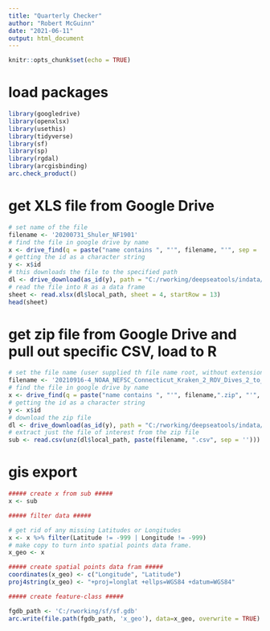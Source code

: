 ```yaml
---
title: "Quarterly Checker"
author: "Robert McGuinn"
date: "2021-06-11"
output: html_document
---
```


```r
knitr::opts_chunk$set(echo = TRUE)
```

# load packages

```r
library(googledrive)
library(openxlsx)
library(usethis)
library(tidyverse)
library(sf)
library(sp)
library(rgdal)
library(arcgisbinding)
arc.check_product()

```

# get XLS file from Google Drive

```r
# set name of the file
filename <- '20200731_Shuler_NF1901'
# find the file in google drive by name
x <- drive_find(q = paste("name contains ", "'", filename, "'", sep = ''))
# getting the id as a character string
y <- x$id
# this downloads the file to the specified path
dl <- drive_download(as_id(y), path = "C:/rworking/deepseatools/indata/sheet.xlsx", overwrite = TRUE)
# read the file into R as a data frame
sheet <- read.xlsx(dl$local_path, sheet = 4, startRow = 13)
head(sheet)
```

# get zip file from Google Drive and pull out specific CSV, load to R

```r
# set the file name (user supplied th file name root, without extension)
filename <- '20210916-4_NOAA_NEFSC_Connecticut_Kraken_2_ROV_Dives_2_to_15_Packer_2014_2014'
# find the file in google drive by name
x <- drive_find(q = paste("name contains ", "'", filename,".zip", "'", sep = ''))
# getting the id as a character string
y <- x$id
# download the zip file
dl <- drive_download(as_id(y), path = "C:/rworking/deepseatools/indata/file.zip", overwrite = TRUE)
# extract just the file of interest from the zip file
sub <- read.csv(unz(dl$local_path, paste(filename, ".csv", sep = '')))

```

# gis export

```r
##### create x from sub #####
x <- sub

##### filter data #####

# get rid of any missing Latitudes or Longitudes
x <- x %>% filter(Latitude != -999 | Longitude != -999)
# make copy to turn into spatial points data frame.
x_geo <- x

##### create spatial points data fram #####
coordinates(x_geo) <- c("Longitude", "Latitude")
proj4string(x_geo) <- "+proj=longlat +ellps=WGS84 +datum=WGS84"

##### create feature-class #####

fgdb_path <- 'C:/rworking/sf/sf.gdb'
arc.write(file.path(fgdb_path, 'x_geo'), data=x_geo, overwrite = TRUE)

```

